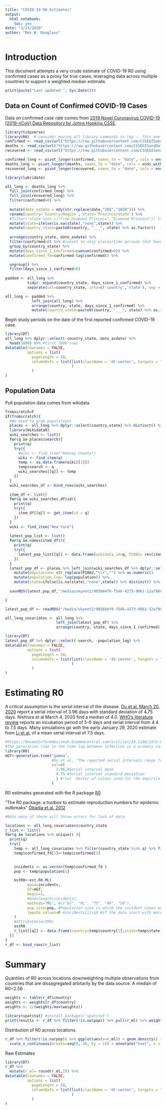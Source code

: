 ```yaml
---
title: "COVID-19 R0 Estimates"
output:
  html_notebook:
    toc: yes
date: "3/23/2020"
author: "Rex W. Douglass"
---
```


# Introduction

This document attempts a very crude estimate of COVID-19 R0 using confirmed cases as a proxy for true cases, leveraging data across multiple countries to support a weighted median estimate.

```r
print(paste("Last updated ", Sys.Date()))
```

## Data on Count of Confirmed COVID-19 Cases

Data on confirmed case rate comes from [2019 Novel Coronavirus COVID-19 (2019-nCoV) Data Repository by Johns Hopkins CSSE](https://github.com/CSSEGISandData/COVID-19).

```r

library(tidyverse)
library(R0)  # consider moving all library commands to top -- this one was in a loop below
confirmed <- read_csv(url("https://raw.githubusercontent.com/CSSEGISandData/COVID-19/master/csse_covid_19_data/csse_covid_19_time_series/time_series_19-covid-Confirmed.csv"))
deaths <- read_csv(url("https://raw.githubusercontent.com/CSSEGISandData/COVID-19/master/csse_covid_19_data/csse_covid_19_time_series/time_series_19-covid-Deaths.csv"))
recovered <- read_csv(url("https://raw.githubusercontent.com/CSSEGISandData/COVID-19/master/csse_covid_19_data/csse_covid_19_time_series/time_series_19-covid-Recovered.csv"))

confirmed_long <- pivot_longer(confirmed, names_to = "date", cols = ends_with("20"), values_to = "confirmed")
deaths_long <- pivot_longer(deaths, names_to = "date", cols = ends_with("20"), values_to = "deaths")
recovered_long <- pivot_longer(recovered, names_to = "date", cols = ends_with("20"), values_to = "recovered")

library(lubridate)

all_long <- deaths_long %>% 
  full_join(confirmed_long) %>% 
  full_join(recovered_long) %>%
  filter(confirmed>0) %>% 
  
  mutate(date_asdate = mdy(str_replace(date,"20$","2020"))) %>% 
  rename(country=`Country/Region`, state=`Province/State`) %>%
  #filter(!state %in% c("From Diamond Princess","Diamond Princess")) %>%
  mutate(state=ifelse(is.na(state),"none",state)) %>%   
  mutate(country_state=paste0(country, "___", state) %>% as.factor()  ) %>%
  
  arrange(country_state, date_asdate) %>%
  filter(confirmed>0) %>% #subset to only places/time periods that have had confirmed
  group_by(country_state) %>%
  mutate(days_since_1_confirmed=cumsum(confirmed>0)) %>%
  mutate(confirmed_fd=confirmed-lag(confirmed)) %>%

  ungroup() %>%
  filter(days_since_1_confirmed>0) 
    
padded <- all_long %>%
          tidyr::expand(country_state, days_since_1_confirmed) %>% 
          separate(col=country_state, into=c('country','state'), sep = "___", remove = T) 

all_long <- padded %>% 
            left_join(all_long) %>% 
            arrange(country, state, days_since_1_confirmed) %>%
            mutate(country_state=paste0(country, "___", state) %>% as.factor()  )
```


Begin study periods on the date of the first reported confirmed COVID-19 case.

```r
library(DT)
all_long %>% dplyr::select(-country_state,-date_asdate) %>%
  head(1000) %>% #first 1000 rows
datatable(rownames = FALSE,
          options = list(
            pageLength = 10,
            columnDefs = list(list(className = 'dt-center', targets = "_all")
                              )
            )
)
```

## Population Data

Pull population data comes from wikidata.

```r
fromscratch=F
if(fromscratch){
  #We need to grab populations
  places <- all_long %>% dplyr::select(country,state) %>% distinct() %>% mutate(search=paste0(state,", ", country ))  %>% mutate(search= ifelse(is.na(state) | state=="none", country, state ) )
  library(WikidataR)
  wiki_searches <- list()
  for(q in places$search){
    print(q)
    try({
      #wiki <- find_item("Ramsey County")
      wiki <- find_item(q)
      temp <- as.data.frame(wiki[[1]])
      temp$search <- q
      wiki_searches[[q]] <- temp
    })
  }
  wiki_searches_df <- bind_rows(wiki_searches)
  
  item_df <- list()
  for(q in wiki_searches_df$id){
    print(q)
    try({
      item_df[[q]] <- get_item(id = q)
    })
  }
  wiki <- find_item("New York")
  
  latest_pop_list <- list()
  for(q in names(item_df)){
    print(q)
    try({
      latest_pop_list[[q]] <- data.frame(wikidata_id=q, P1082= rev(item_df[[q]][[1]]$claims$P1082$mainsnak$datavalue$value$amount)[1])
    })
  }
  latest_pop_df <- places %>% left_join(wiki_searches_df %>% dplyr::select(search,wikidata_id=id), by=c('search'='search')) %>% left_join( bind_rows(latest_pop_list) ) %>% 
    mutate(population= str_replace(P1082,"\\+","") %>% as.numeric()    ) %>%
    mutate(population_log= log(population)) %>%
    mutate(state=ifelse(is.na(state),"none",state)) %>% distinct() %>% arrange(country, state) 
  
  saveRDS(latest_pop_df,"/media/skynet2/905884f0-7546-4273-9061-12a790830beb/rwd_github_private/TIGR/data_temp/latest_pop_df.RDS")

}

latest_pop_df <- readRDS("/media/skynet2/905884f0-7546-4273-9061-12a790830beb/rwd_github_private/TIGR/data_temp/latest_pop_df.RDS")

all_long_covariates <- all_long %>% 
                       left_join(latest_pop_df) %>% 
                       arrange(country, state, days_since_1_confirmed) 
```

```r
library(DT)
latest_pop_df %>% dplyr::select(-search, -population_log) %>%
datatable(rownames = FALSE,
          options = list(
            pageLength = 10,
            columnDefs = list(list(className = 'dt-center', targets = "_all")
                              )
            )
)
```


# Estimating R0

A critical assumption is the serial interval of the disease. [Du et al. March 20, 2020](https://www.medrxiv.org/content/10.1101/2020.02.19.20025452v4) report a serial interval of 3.96 days with standard deviation of 4.75 days. Nishiura et al March 4, 2020 find a median of 4.0. [WHO's literature review](https://www.who.int/docs/default-source/coronaviruse/situation-reports/20200219-sitrep-30-covid-19.pdf?sfvrsn=3346b04f_2) reports an incubation period of 5-6 days and serial interval from 4.4 to 7.5 days. Many simulations go with the early January 29, 2020 estimate from [Li et al.](https://www.nejm.org/doi/10.1056/NEJMoa2001316) of a mean serial interval of 7.5 days.

```r
#https://bmcmedinformdecismak.biomedcentral.com/articles/10.1186/1472-6947-12-147
#The generation time is the time lag between infection in a primary case and a secondary case. The generation time distribution should be obtained from the time lag between all infectee/infector pairs [8]. As it cannot be observed directly, it is often substituted with the serial interval distribution that measures time between symptoms onset. In our software package, the ‘generation.time’ function is used to represent a discretized generation time distribution. Discretization is carried out on the grid [0,0.5), [0.5, 1.5), [1.5, 2.5), etc.… where the unit is a user chosen time interval (hour, day, week…). Several descriptions are supported: “empirical” requiring the full specification of the distribution, or parametric distributions taken among “gamma”, “lognormal” or “weibull”. In the latter case, the mean and standard deviation must be provided in the desired time units.
library(R0)
mGT<-generation.time("gamma", 
                     #Du et al. "The reported serial intervals range from -11 days to 20 days, with a mean of 3.96 days (95% confidence interval: 3.53-4.39), a standard deviation of 4.75 days (95% confidence interval: 4.46-5.07), "
                     val=c(
                       3.96,#Serial interval mean
                       4.75 #Serial interval standard deviation
                       ) #"val	Vector of values used for the empirical distribution, or c(mean, sd) if parametric."
                     )

```

R0 estimates generated with the R package [R0](https://cran.r-project.org/web/packages/R0/index.html)

"The R0 package: a toolbox to estimate reproduction numbers for epidemic outbreaks" [Obadia et al. 2012](https://bmcmedinformdecismak.biomedcentral.com/articles/10.1186/1472-6947-12-147)

```r

#Note many of these will throw errors for lack of data

locations <- all_long_covariates$country_state
r_list <- list()
for(q in locations %>% unique() ){
  print(q)
  try({
    temp <- all_long_covariates %>% filter(country_state %in% q) %>% filter(!is.na(confirmed))
    temp$confirmed_fd[1]<-temp$confirmed[1]
    

    incidents <- as.vector(temp$confirmed_fd )
    pop <- temp$population[1]

    estR0<-est.R0.ML(
          epid=incidents, 
          GT=mGT, 
          begin=1,
          #end=length(incidents), 
          methods="ML", #c("EG", "ML", "TD", "AR", "SB"),
          pop.size=pop, #Population size in which the incident cases were observed. See more details in est.R0.AR documentation
          impute.values=F #incidents[1]>10 #if the data start with more than 10 confirmed cases immediately then assume left censor and impute #imputation is really slow
    )
    #attributes(estR0)
    estR0
    r_list[[q]] <- data.frame(country=temp$country[1],state=temp$state[1], r_ml=round(estR0$R,2), pop=pop, R2= round(estR0$Rsquared,2))
  })
}
r_df <- bind_rows(r_list)

```

# Summary

Quantiles of R0 across locations downweighting multiple observations from countries that are dissagregated arbitarily by the data source. A median of R0=2.56 .

```r

weights <- table(r_df$country)
weights <- weights[r_df$country]
weights <- 1/(weights/max(weights))

library(spatstat) #install.packages('spatstat')
print(results <- r_df %>% filter(!is.na(pop)) %>% pull(r_ml) %>% weighted.quantile(w=weights)) #weight by country, exclude obs with no population data.

```


Distribution of R0 across locations.

```r
r_df %>% filter(!is.na(pop)) %>% ggplot(aes(x=r_ml)) + geom_density() + ggtitle("Distribution R0 Estimates Across Countries") +  geom_vline(xintercept = results[3], stat = 'vline', linetype = "dashed") + theme_bw() +
  scale_x_continuous(breaks=seq(0, 30, by = 1)) + annotate("text", x = 6, y = .5, label = "Median R0=2.56") + xlab("R0 (maximum likelihood estimate)")
```

Raw Estimates

```r

library(DT)
r_df %>%
  mutate(r_ml= round(r_ml,2)) %>%
datatable(rownames = FALSE,
          options = list(
            pageLength = 50,
            columnDefs = list(list(className = 'dt-center', targets = "_all")
                              )
            )
)

```

